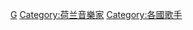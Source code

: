 {{Catnav|頁面分類|各種主題的頁面分類|按國家分類|各國人物|荷兰人}}
{{Catnav|頁面分類|人类社会|人物|各國人物|荷兰人}}
{{Catnav|頁面分類|人物|各國人物|荷兰人}}
{{Catnav|頁面分類|人物|各職業人物|歌手|各國歌手}}
{{Commons category|Vocalists from the Netherlands}}

{{DEFAULTSORT:Dutch}}
[[Category:各职业荷兰人|G]]
[[Category:荷兰音樂家|Category:荷兰音樂家]]
[[Category:各國歌手|Category:各國歌手]]